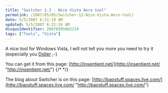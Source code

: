```yaml
---
title: "Switcher 1.2 - Nice Vista Aero tool"
permalink: /2007/05/05/Switcher-12-Nice-Vista-Aero-tool/
date: 5/5/2007 6:21:19 AM
updated: 5/5/2007 6:21:19 AM
disqusIdentifier: 20070505062119
tags: ["Tools", "Vista"]
---
```

A nice tool for Windows Vista, I will not tell you more you need to try it (especially you [Didier](http://www.didierbeck.com/) ;-)

You can get it from this page: [http://insentient.net/](http://insentient.net/ "http://insentient.net/")
{/* <!-- more --> */}

The blog about Switcher is on this page: [http://baostuff.spaces.live.com/](http://baostuff.spaces.live.com/ "http://baostuff.spaces.live.com/")
